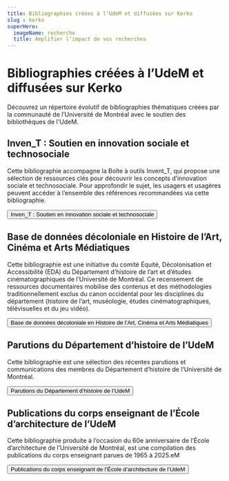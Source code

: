 ```yaml
---
title: Bibliographies créées à l'UdeM et diffusées sur Kerko
slug : kerko
superHero:
  imageName: recherche
  title: Amplifier l’impact de vos recherches
---
```


# Bibliographies créées à l’UdeM et diffusées sur Kerko

Découvrez un répertoire évolutif de bibliographies thématiques créées par la communauté de l’Université de Montréal avec le soutien des bibliothèques de l'UdeM.


<RichList>
    <RichListItemWithLink
      title="Inven_T : Soutien en innovation sociale et technosociale"
      description="Cette bibliographie accompagne la Boîte à outils Invent_T, qui propose une sélection de ressources clés pour découvrir les concepts d’innovation sociale et technosociale. Pour approfondir le sujet, les usagers peuvent accéder à l’ensemble des références recommandées via cette bibliographie."
      href="https://bibliographies.bib.umontreal.ca/inven-t/ "
    />
    <RichListItemWithLink 
      title="Base de données décoloniale en Histoire de l’Art, Cinéma et Arts Médiatiques"
      description="Cette bibliographie est une initiative du comité Équité, Décolonisation et Accessibilité (EDA) du Département d’histoire de l’art et d’études cinématographiques de l’Université de Montréal. Ce recensement de ressources documentaires mobilise des contenus et des méthodologies traditionnellement exclus du canon occidental pour les disciplines du département (histoire de l’art, muséologie, études cinématographiques, télévisuelles et du jeu vidéo)."
      href="https://bibliographies.bib.umontreal.ca/BaDHACAM/ "
    />
    <RichListItemWithLink 
      title="Parutions du Département d’histoire de l’UdeM"
      description="Cette bibliographie est une sélection des récentes parutions et communications des membres du Département d’histoire de l’Université de Montréal."
      href="https://bibliographies.bib.umontreal.ca/histoire_udem/"
    />
        <RichListItemWithLink 
      title="Publications du corps enseignant de l’École d’architecture de l’UdeM"
      description="Cette bibliographie produite à l’occasion du 60<sup>e</sup> anniversaire de l’École d’architecture de l’Université de Montréal est une compilation des publications du corps enseignant parues de 1965 à 2025."
      href="https://bibliographies.bib.umontreal.ca/ecole-architecture/bibliography/"
    />
  </RichList>


## Inven_T : Soutien en innovation sociale et technosociale

Cette bibliographie accompagne la Boîte à outils Invent_T, qui propose une sélection de ressources clés pour découvrir les concepts d’innovation sociale et technosociale. Pour approfondir le sujet, les usagers et usagères peuvent accéder à l’ensemble des références recommandées via cette bibliographie.

<Button primary href="https://bibliographies.bib.umontreal.ca/inven-t/">Inven_T : Soutien en innovation sociale et technosociale </Button>

## Base de données décoloniale en Histoire de l’Art, Cinéma et Arts Médiatiques

Cette bibliographie est une initiative du comité Équité, Décolonisation et Accessibilité (EDA) du Département d’histoire de l’art et d’études cinématographiques de l’Université de Montréal. Ce recensement de ressources documentaires mobilise des contenus et des méthodologies traditionnellement exclus du canon occidental pour les disciplines du département (histoire de l’art, muséologie, études cinématographiques, télévisuelles et du jeu vidéo).

<Button primary href="https://bibliographies.bib.umontreal.ca/BaDHACAM/ ">Base de données décoloniale en Histoire de l’Art, Cinéma et Arts Médiatiques</Button>

## Parutions du Département d’histoire de l’UdeM

Cette bibliographie est une sélection des récentes parutions et communications des membres du Département d’histoire de l’Université de Montréal.

<Button primary href="https://bibliographies.bib.umontreal.ca/histoire_udem/">Parutions du Département d’histoire de l’UdeM</Button>

## Publications du corps enseignant de l’École d’architecture de l’UdeM

Cette bibliographie produite à l’occasion du 60e anniversaire de l’École d’architecture de l’Université de Montréal, est une compilation des publications du corps enseignant parues de 1965 à 2025.eM

<Button primary href="https://bibliographies.bib.umontreal.ca/histoire_udem/">Publications du corps enseignant de l’École d’architecture de l’UdeM</Button>
